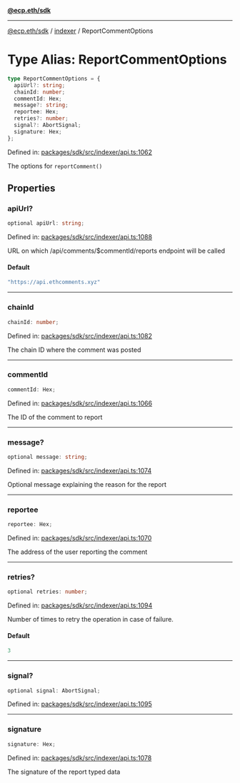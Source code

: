 [**@ecp.eth/sdk**](../../index.mdx)

***

[@ecp.eth/sdk](/sdk-reference/index.mdx) / [indexer](/sdk-reference/indexer/index.mdx) / ReportCommentOptions

# Type Alias: ReportCommentOptions

```ts
type ReportCommentOptions = {
  apiUrl?: string;
  chainId: number;
  commentId: Hex;
  message?: string;
  reportee: Hex;
  retries?: number;
  signal?: AbortSignal;
  signature: Hex;
};
```

Defined in: [packages/sdk/src/indexer/api.ts:1062](https://github.com/ecp-eth/comments-monorepo/blob/main/packages/sdk/src/indexer/api.ts#L1062)

The options for `reportComment()`

## Properties

### apiUrl?

```ts
optional apiUrl: string;
```

Defined in: [packages/sdk/src/indexer/api.ts:1088](https://github.com/ecp-eth/comments-monorepo/blob/main/packages/sdk/src/indexer/api.ts#L1088)

URL on which /api/comments/$commentId/reports endpoint will be called

#### Default

```ts
"https://api.ethcomments.xyz"
```

***

### chainId

```ts
chainId: number;
```

Defined in: [packages/sdk/src/indexer/api.ts:1082](https://github.com/ecp-eth/comments-monorepo/blob/main/packages/sdk/src/indexer/api.ts#L1082)

The chain ID where the comment was posted

***

### commentId

```ts
commentId: Hex;
```

Defined in: [packages/sdk/src/indexer/api.ts:1066](https://github.com/ecp-eth/comments-monorepo/blob/main/packages/sdk/src/indexer/api.ts#L1066)

The ID of the comment to report

***

### message?

```ts
optional message: string;
```

Defined in: [packages/sdk/src/indexer/api.ts:1074](https://github.com/ecp-eth/comments-monorepo/blob/main/packages/sdk/src/indexer/api.ts#L1074)

Optional message explaining the reason for the report

***

### reportee

```ts
reportee: Hex;
```

Defined in: [packages/sdk/src/indexer/api.ts:1070](https://github.com/ecp-eth/comments-monorepo/blob/main/packages/sdk/src/indexer/api.ts#L1070)

The address of the user reporting the comment

***

### retries?

```ts
optional retries: number;
```

Defined in: [packages/sdk/src/indexer/api.ts:1094](https://github.com/ecp-eth/comments-monorepo/blob/main/packages/sdk/src/indexer/api.ts#L1094)

Number of times to retry the operation in case of failure.

#### Default

```ts
3
```

***

### signal?

```ts
optional signal: AbortSignal;
```

Defined in: [packages/sdk/src/indexer/api.ts:1095](https://github.com/ecp-eth/comments-monorepo/blob/main/packages/sdk/src/indexer/api.ts#L1095)

***

### signature

```ts
signature: Hex;
```

Defined in: [packages/sdk/src/indexer/api.ts:1078](https://github.com/ecp-eth/comments-monorepo/blob/main/packages/sdk/src/indexer/api.ts#L1078)

The signature of the report typed data
